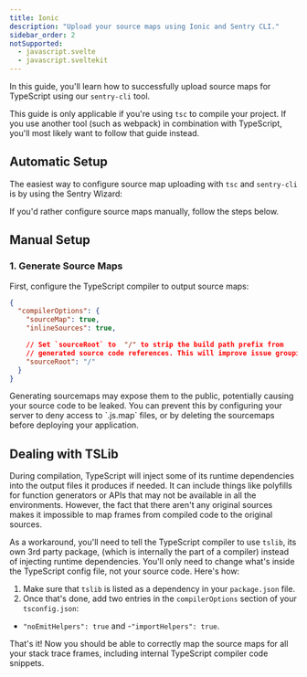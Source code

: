 ```yaml
---
title: Ionic
description: "Upload your source maps using Ionic and Sentry CLI."
sidebar_order: 2
notSupported:
  - javascript.svelte
  - javascript.sveltekit
---
```


In this guide, you'll learn how to successfully upload source maps for TypeScript using our `sentry-cli` tool.

<Include name="debug-id-requirement.mdx" />

<Alert>

This guide is only applicable if you're using `tsc` to compile your project. If you use another tool (such as webpack) in combination with TypeScript, you'll most likely want to follow that guide instead.

</Alert>

## Automatic Setup

The easiest way to configure source map uploading with `tsc` and `sentry-cli` is by using the Sentry Wizard:

<Include name="sourcemaps-wizard-instructions.mdx" />

If you'd rather configure source maps manually, follow the steps below.

## Manual Setup

### 1. Generate Source Maps

First, configure the TypeScript compiler to output source maps:

```json {filename:tsconfig.json}
{
  "compilerOptions": {
    "sourceMap": true,
    "inlineSources": true,

    // Set `sourceRoot` to  "/" to strip the build path prefix from
    // generated source code references. This will improve issue grouping in Sentry.
    "sourceRoot": "/"
  }
}
```

<Alert>
Generating sourcemaps may expose them to the public, potentially causing your source code to be leaked. You can prevent this by configuring your server to deny access to `.js.map` files, or by deleting the sourcemaps before deploying your application.
</Alert>

<Include name="sentry-cli-sourcemaps.mdx" />

## Dealing with TSLib

During compilation, TypeScript will inject some of its runtime dependencies into the output files it produces if needed. It can include things like polyfills for function generators or APIs that may not be available in all the environments. However, the fact that there aren't any original sources makes it impossible to map frames from compiled code to the original sources.

As a workaround, you'll need to tell the TypeScript compiler to use `tslib`, its own 3rd party package, (which is internally the part of a compiler) instead of injecting runtime dependencies. You'll only need to change what's inside the TypeScript config file, not your source code. Here's how:

1. Make sure that `tslib` is listed as a dependency in your `package.json` file.
2. Once that's done, add two entries in the `compilerOptions` section of your `tsconfig.json`:
- `"noEmitHelpers": true` and
-`"importHelpers": true`.

That's it! Now you should be able to correctly map the source maps for all your stack trace frames, including internal TypeScript compiler code snippets.
